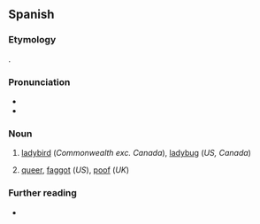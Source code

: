 ==Spanish==

===Etymology===
{{af|es|marica|-ita}}.

===Pronunciation===
{{es-IPA}}
* {{hyphenation|es|ma|ri|qui|ta}}
* {{rhymes|es|ita|s=4}}

===Noun===
{{es-noun|f}}

# [[ladybird]] (''Commonwealth exc. Canada''), [[ladybug]] (''US, Canada'')
# {{lb|es|slang}} [[queer]], [[faggot]] (''US''), [[poof]] (''UK'')

===Further reading===
* {{R:DRAE}}

{{C|es|Beetles}}